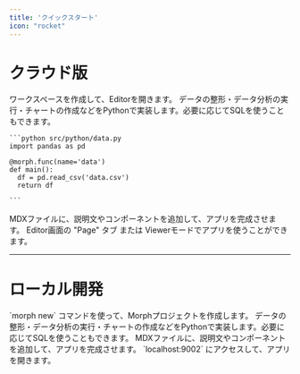 ```yaml
---
title: 'クイックスタート'
icon: "rocket"
---
```


# クラウド版

<Steps>
  <Step title="ワークスペースを作成する">
    ワークスペースを作成して、Editorを開きます。
  </Step>
  <Step title="データ処理をPythonで実装する">
    データの整形・データ分析の実行・チャートの作成などをPythonで実装します。必要に応じてSQLを使うこともできます。

    ```python src/python/data.py
    import pandas as pd

    @morph.func(name='data')
    def main():
      df = pd.read_csv('data.csv')
      return df

    ```
  </Step>
  <Step title="MDXファイルを編集する">
    MDXファイルに、説明文やコンポーネントを追加して、アプリを完成させます。
  </Step>
  <Step title="Pageタブ または Viewerモードでアプリを使う">
    Editor画面の "Page" タブ または Viewerモードでアプリを使うことができます。
  </Step>
</Steps>

---

# ローカル開発

<Steps>
  <Step title="Morphプロジェクトを作成する">
    `morph new` コマンドを使って、Morphプロジェクトを作成します。
  </Step>
  <Step title="データ処理をPythonで実装する">
    データの整形・データ分析の実行・チャートの作成などをPythonで実装します。必要に応じてSQLを使うこともできます。
  </Step>
  <Step title="MDXファイルを編集する">
    MDXファイルに、説明文やコンポーネントを追加して、アプリを完成させます。
  </Step>
  <Step title="ブラウザでアプリを開く">
    `localhost:9002` にアクセスして、アプリを開きます。
  </Step>
</Steps>